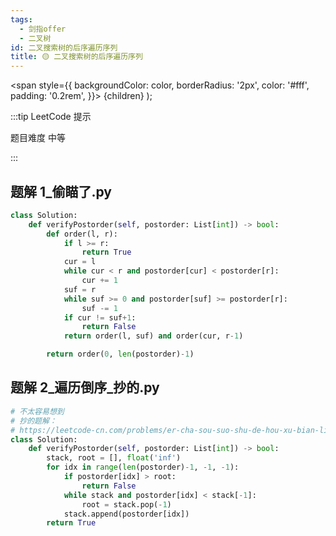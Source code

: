 ```yaml
---
tags:
  - 剑指offer
  - 二叉树
id: 二叉搜索树的后序遍历序列
title: 🟡 二叉搜索树的后序遍历序列
---
```


  <span
    style={{
      backgroundColor: color,
      borderRadius: '2px',
      color: '#fff',
      padding: '0.2rem',
    }}>
    {children}
  </span>
);

:::tip LeetCode 提示

题目难度 <Highlight color="#ffc01e">中等</Highlight>

:::

## 题解 1_偷瞄了.py

```py
class Solution:
    def verifyPostorder(self, postorder: List[int]) -> bool:
        def order(l, r):
            if l >= r:
                return True
            cur = l
            while cur < r and postorder[cur] < postorder[r]:
                cur += 1
            suf = r
            while suf >= 0 and postorder[suf] >= postorder[r]:
                suf -= 1
            if cur != suf+1:
                return False
            return order(l, suf) and order(cur, r-1)

        return order(0, len(postorder)-1)
```

## 题解 2_遍历倒序_抄的.py

```py
# 不太容易想到
# 抄的题解：
# https://leetcode-cn.com/problems/er-cha-sou-suo-shu-de-hou-xu-bian-li-xu-lie-lcof/solution/di-gui-he-zhan-liang-chong-fang-shi-jie-jue-zui-ha/
class Solution:
    def verifyPostorder(self, postorder: List[int]) -> bool:
        stack, root = [], float('inf')
        for idx in range(len(postorder)-1, -1, -1):
            if postorder[idx] > root:
                return False
            while stack and postorder[idx] < stack[-1]:
                root = stack.pop(-1)
            stack.append(postorder[idx])
        return True
```


